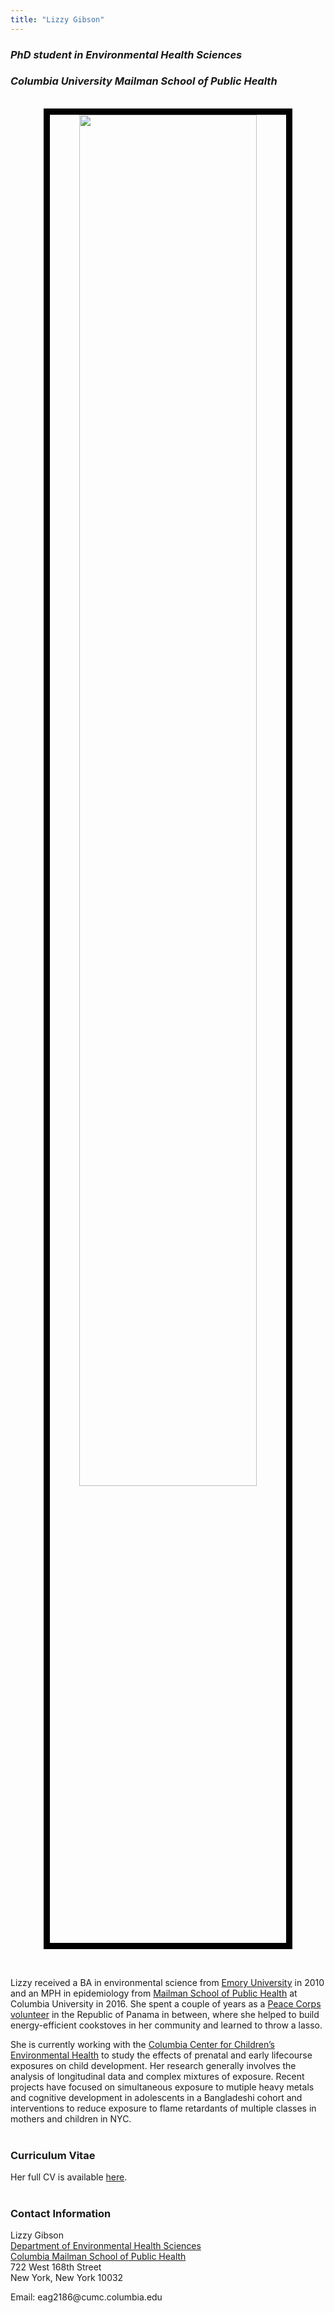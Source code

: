 ```yaml
---
title: "Lizzy Gibson"
---
```


### *PhD student in Environmental Health Sciences*
### *Columbia University Mailman School of Public Health*

<br><center><img src="images/wall.jpg" class="centerImage" style="width:75%; border:10px solid #000000"></center>
<br>

Lizzy received a BA in environmental science from [Emory University](http://www.emory.edu/home/index.html) in 2010 and an MPH in epidemiology from [Mailman School of Public Health](https://www.mailman.columbia.edu/) at Columbia University in 2016. She spent a couple of years as a [Peace Corps volunteer](https://www.peacecorps.gov/) in the Republic of Panama in between, where she helped to build energy-efficient cookstoves in her community and learned to throw a lasso.

She is currently working with the [Columbia Center for Children's Environmental Health](http://ccceh.org/) to study the effects of prenatal and early lifecourse exposures on child development. Her research generally involves the analysis of longitudinal data and complex mixtures of exposure. Recent projects have focused on simultaneous exposure to mutiple heavy metals and cognitive development in adolescents in a Bangladeshi cohort and interventions to reduce exposure to flame retardants of multiple classes in mothers and children in NYC.
<br>
<br>

### Curriculum Vitae

Her full CV is available [here](cv.html).
<br>
<br>

### Contact Information

Lizzy Gibson
<br>
[Department of Environmental Health Sciences](https://www.mailman.columbia.edu/become-student/departments/environmental-health-sciences-ehs)
<br>
[Columbia Mailman School of Public Health](https://www.mailman.columbia.edu/)
<br>
722 West 168th Street
<br>
New York, New York 10032

Email: eag2186@cumc.columbia.edu
